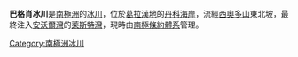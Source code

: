 {{Coord|64|56|S|62|35|W|source:GNIS|display=title}}

'''巴格肖冰川'''是[[南極洲|南極洲]]的[[冰川|冰川]]，位於[[葛拉漢地|葛拉漢地]]的[[丹科海岸|丹科海岸]]，流經[[西奧多山|西奧多山]]東北坡，最終注入[[安沃爾灣|安沃爾灣]]的[[萊斯特灣|萊斯特灣]]，現時由[[南極條約體系|南極條約體系]]管理。

{{DEFAULTSORT:Bagshawe Glacier}}
[[Category:南極洲冰川|Category:南極洲冰川]]


{{DancoCoast-geo-stub}}